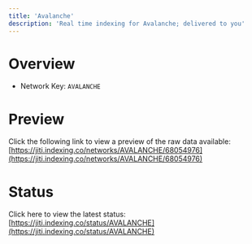 ```yaml
---
title: 'Avalanche'
description: 'Real time indexing for Avalanche; delivered to you'
---
```


# Overview
- Network Key: `AVALANCHE`

# Preview
Click the following link to view a preview of the raw data available: [https://jiti.indexing.co/networks/AVALANCHE/68054976](https://jiti.indexing.co/networks/AVALANCHE/68054976)

# Status
Click here to view the latest status: [https://jiti.indexing.co/status/AVALANCHE](https://jiti.indexing.co/status/AVALANCHE)
